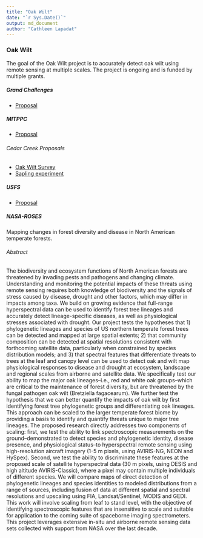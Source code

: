 ```yaml
---
title: "Oak Wilt"
date: "`r Sys.Date()`"
output: md_document
author: "Cathleen Lapadat"
---
```

### Oak Wilt
The goal of the Oak Wilt project is to accurately detect oak wilt using remote sensing at multiple scales. The project is ongoing and is funded by multiple grants.  

##### Grand Challenges
*  [Proposal](https://drive.google.com/file/d/1c6Nv27WIEki9eaBbhoWkZwIch5fQmCmo/view?usp=sharing)  

##### MITPPC
*  [Proposal](https://drive.google.com/file/d/1ICaRB7J1mkWSLtR7Ga6hXiAlgFPiiRaa/view?usp=sharing)  

###### Cedar Creek Proposals
*  [Oak Wilt Survey](https://drive.google.com/file/d/1CxZXH8rO_kmqmU5LR7xJyPS5xICWe60M/view?usp=sharing)  
*  [Sapling experiment](https://drive.google.com/file/d/1wbM3HO-71f692EcY1NuM8qAlgpC9pqFa/view?usp=sharing)  

##### USFS
*  [Proposal](https://docs.google.com/document/d/16nlM2gchtRKw3NYZxfGCaE3Qizb3bs9c/edit?usp=sharing&ouid=117278050553426340443&rtpof=true&sd=true)  

##### NASA-ROSES
Mapping changes in forest diversity and disease in North American temperate forests.  

###### Abstract

The biodiversity and ecosystem functions of North American forests are threatened by invading pests and pathogens and changing climate. Understanding and monitoring the potential impacts of these threats using remote sensing requires both knowledge of biodiversity and the signals of stress caused by disease, drought and other factors, which may differ in impacts among taxa. We build on growing evidence that full-range hyperspectral data can be used to identify forest tree lineages and accurately detect lineage-specific diseases, as well as physiological stresses associated with drought. Our project tests the hypotheses that 1) phylogenetic lineages and species of US northern temperate forest trees can be detected and mapped at large spatial extents; 2) that community composition can be detected at spatial resolutions consistent with forthcoming satellite data, particularly when constrained by species distribution models; and 3) that spectral features that differentiate threats to trees at the leaf and canopy level can be used to detect oak and wilt map physiological responses to disease and drought at ecosystem, landscape and regional scales from airborne and satellite data. We specifically test our ability to map the major oak lineages--i.e., red and white oak groups--which are critical to the maintenance of forest diversity, but are threatened by the fungal pathogen oak wilt (Bretziella fagacearum). We further test the hypothesis that we can better quantify the impacts of oak wilt by first identifying forest tree phylogenetic groups and differentiating oak lineages. This approach can be scaled to the larger temperate forest biome by providing a basis to identify and quantify threats unique to major tree lineages. The proposed research directly addresses two components of scaling: first, we test the ability to link spectroscopic measurements on the ground--demonstrated to detect species and phylogenetic identity, disease presence, and physiological status--to hyperspectral remote sensing using high-resolution aircraft imagery (1-5 m pixels, using AVIRIS-NG, NEON and HySpex). Second, we test the ability to discriminate these features at the proposed scale of satellite hyperspectral data (30 m pixels, using DESIS and high altitude AVIRIS-Classic), where a pixel may contain multiple individuals of different species. We will compare maps of direct detection of phylogenetic lineages and species identities to modeled distributions from a range of sources, including fusion of data at different spatial and spectral resolutions and upscaling using FIA, Landsat/Sentinel, MODIS and GEDI. This work will involve scaling from leaf to stand level, with the objective of identifying spectroscopic features that are insensitive to scale and suitable for application to the coming suite of spaceborne imaging spectrometers. This project leverages extensive in-situ and airborne remote sensing data sets collected with support from NASA over the last decade.